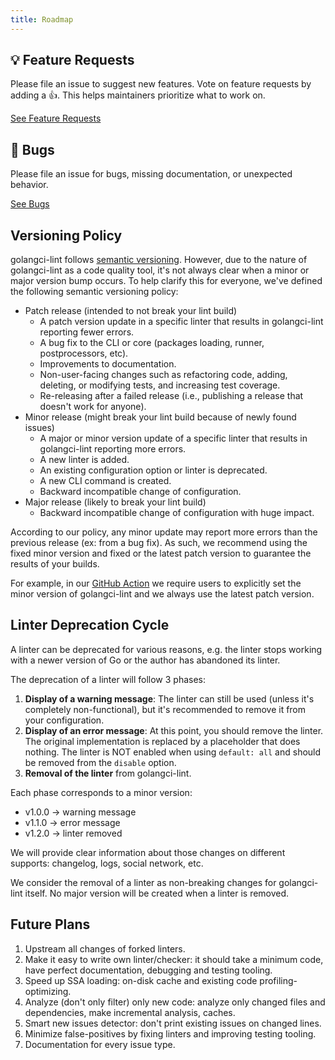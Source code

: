 ```yaml
---
title: Roadmap
---
```


## 💡 Feature Requests

Please file an issue to suggest new features. Vote on feature requests by adding a 👍. This helps maintainers prioritize what to work on.

[See Feature Requests](https://github.com/golangci/golangci-lint/issues?utf8=✓&q=is%3Aissue+is%3Aopen+sort%3Areactions-%2B1-desc+label%3Aenhancement)

## 🐛 Bugs

Please file an issue for bugs, missing documentation, or unexpected behavior.

[See Bugs](https://github.com/golangci/golangci-lint/issues?utf8=✓&q=is%3Aissue+is%3Aopen+label%3A%22bug%22+sort%3Acreated-desc)

## Versioning Policy

golangci-lint follows [semantic versioning](https://semver.org). However, due to the nature of golangci-lint as a code quality tool,
it's not always clear when a minor or major version bump occurs. To help clarify this for everyone, we've defined the following semantic versioning policy:

- Patch release (intended to not break your lint build)
  - A patch version update in a specific linter that results in golangci-lint reporting fewer errors.
  - A bug fix to the CLI or core (packages loading, runner, postprocessors, etc).
  - Improvements to documentation.
  - Non-user-facing changes such as refactoring code, adding, deleting, or modifying tests, and increasing test coverage.
  - Re-releasing after a failed release (i.e., publishing a release that doesn't work for anyone).
- Minor release (might break your lint build because of newly found issues)
  - A major or minor version update of a specific linter that results in golangci-lint reporting more errors.
  - A new linter is added.
  - An existing configuration option or linter is deprecated.
  - A new CLI command is created.
  - Backward incompatible change of configuration.
- Major release (likely to break your lint build)
  - Backward incompatible change of configuration with huge impact.

According to our policy, any minor update may report more errors than the previous release (ex: from a bug fix).
As such, we recommend using the fixed minor version and fixed or the latest patch version to guarantee the results of your builds.

For example, in our [GitHub Action](https://github.com/golangci/golangci-lint-action) we require users to explicitly set the minor version of golangci-lint
and we always use the latest patch version.

## Linter Deprecation Cycle

A linter can be deprecated for various reasons, e.g. the linter stops working with a newer version of Go or the author has abandoned its linter.

The deprecation of a linter will follow 3 phases:

1. **Display of a warning message**: The linter can still be used (unless it's completely non-functional),
  but it's recommended to remove it from your configuration.
2. **Display of an error message**: At this point, you should remove the linter.
  The original implementation is replaced by a placeholder that does nothing.
  The linter is NOT enabled when using `default: all` and should be removed from the `disable` option.
3. **Removal of the linter** from golangci-lint.

Each phase corresponds to a minor version:

- v1.0.0 -> warning message
- v1.1.0 -> error message
- v1.2.0 -> linter removed

We will provide clear information about those changes on different supports: changelog, logs, social network, etc.

We consider the removal of a linter as non-breaking changes for golangci-lint itself.
No major version will be created when a linter is removed.

## Future Plans

1. Upstream all changes of forked linters.
2. Make it easy to write own linter/checker: it should take a minimum code, have perfect documentation, debugging and testing tooling.
3. Speed up SSA loading: on-disk cache and existing code profiling-optimizing.
4. Analyze (don't only filter) only new code: analyze only changed files and dependencies, make incremental analysis, caches.
5. Smart new issues detector: don't print existing issues on changed lines.
6. Minimize false-positives by fixing linters and improving testing tooling.
7. Documentation for every issue type.

